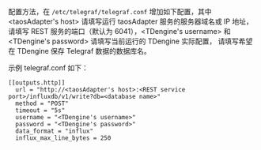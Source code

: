 
配置方法，在 `/etc/telegraf/telegraf.conf` 增加如下配置，其中 <taosAdapter's host> 请填写运行 taosAdapter 服务的服务器域名或 IP 地址，<REST service port> 请填写 REST 服务的端口（默认为 6041），<TDengine's username> 和 <TDengine's password> 请填写当前运行的 TDengine 实际配置，<database name> 请填写希望在 TDengine 保存 Telegraf 数据的数据库名。

示例 telegraf.conf 如下：

```
[[outputs.http]]
  url = "http://<taosAdapter's host>:<REST service port>/influxdb/v1/write?db=<database name>"
  method = "POST"
  timeout = "5s"
  username = "<TDengine's username>"
  password = "<TDengine's password>"
  data_format = "influx"
  influx_max_line_bytes = 250
```

